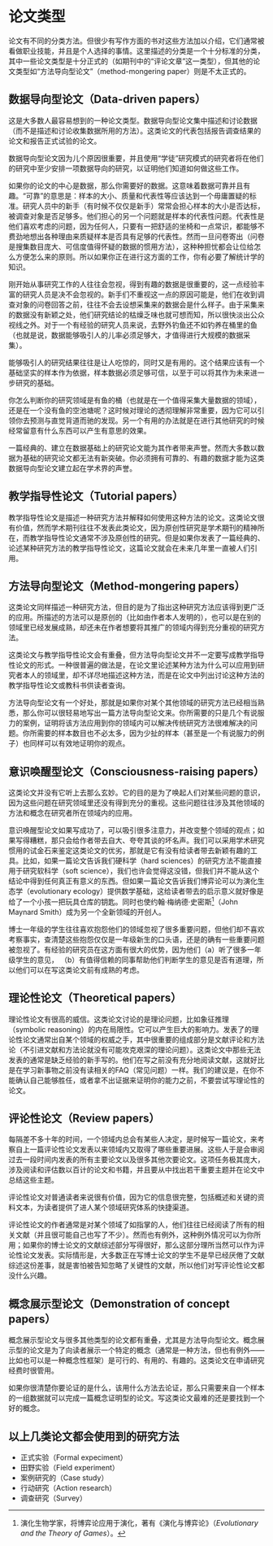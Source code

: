 # 论文类型 {#sec-paper-type}

论文有不同的分类方法。但很少有写作方面的书对这些方法加以介绍，它们通常被看做职业技能，并且是个人选择的事情。这里描述的分类是一个十分标准的分类，其中一些论文类型是十分正式的（如期刊中的“评论文章”这一类型），但其他的论文类型如“方法导向型论文”（method-mongering paper）则是不太正式的。

## 数据导向型论文（Data-driven papers）

这是大多数人最容易想到的一种论文类型。数据导向型论文集中描述和讨论数据（而不是描述和讨论收集数据所用的方法）。这类论文的代表包括报告调查结果的论文和报告正式试验的论文。

数据导向型论文因为儿个原因很重要，并且使用“学徒”研究模式的研究者将在他们的研究中至少安排一项数据导向的研究，以证明他们知道如何做这些工作。

如果你的论文的中心是数据，那么你需要好的数据。这意味着数据可靠并且有趣。“可靠”的意思是：样本的大小、质量和代表性等应该达到一个毋庸置疑的标准。研究人员中的新手（有时候不仅仅是新手）常常会担心样本的大小是否达标，被调查对象是否足够多。他们担心的另一个问题就是样本的代表性问题。代表性是他们喜欢考虑的问题，因为任何人，只要有一把舒适的坐椅和一点常识，都能够不费劲地想出各种理由来质疑样本是否具有足够的代表性。然而一旦问卷寄出（问卷是搜集数目庞大、可信度值得怀疑的数据的惯用方法），这种种担忧都会让位给怎么方便怎么来的原则。所以如果你正在进行这方面的工作，你有必要了解统计学的知识。

刚开始从事研究工作的人往往会忽视，得到有趣的数据是很重要的，这一点经验丰富的研究人员是决不会忽视的。新手们不重视这一点的原因可能是，他们在收到调查对象的问卷回答之前，往往不会去设想采集来的数据会是什么样子。由于采集来的数据没有新颖之处，他们研究结论的枯燥乏味也就可想而知，所以很快淡出公众视线之外。对于一个有经验的研究人员来说，去野外钓鱼还不如钓养在桶里的鱼（也就是说，数据能够吸引人的儿率必须足够大，才值得进行大规模的数据采集）。

能够吸引人的研究结果往往是让人吃惊的，同时又是有用的。这个结果应该有一个基础坚实的样本作为依据，样本数据必须足够可信，以至于可以将其作为未来进一步研究的基础。

你怎么判断你的研究领域是有鱼的桶（也就是在一个值得采集大量数据的领域），还是在一个没有鱼的空池塘呢？这时候对理论的透彻理解非常重要，因为它可以引领你去预测与直觉背道而驰的发现。另一个有用的办法就是在进行其他研究的时候经常留意有什么东西可以产生有意思的效果。

一篇经典的、建立在数据基础上的研究论文能为其作者带来声誉。然而大多数以数据为基础的研究论文都无法有新突破。你必须拥有可靠的、有趣的数据才能为这类数据导向型论文建立起在学术界的声誉。

## 教学指导性论文（Tutorial papers）

教学指导性论文是描述一种研究方法并解释如何使用这种方法的论文。这类论文很有价值，然而学术期刊往往不发表此类论文，因为原创性研究是学术期刊的精神所在，而教学指导性论文通常不涉及原创性的研究。但是如果你发表了一篇经典的、论述某种研究方法的教学指导性论文，这篇论文就会在未来几年里一直被人们引用。

## 方法导向型论文（Method-mongering papers）

这类论文同样描述一种研究方法，但目的是为了指出这种研究方法应该得到更广泛的应用。所描述的方法可以是原创的（比如由作者本人发明的），也可以是在别的领域里已经发展成熟，却还未在作者想要将其推广的领域内得到充分重视的研究方法。

这类论文与教学指导性论文会有重叠，但方法导向型论文并不一定要写成教学指导性论文的形式。一种很普遍的做法是，在论文里论述某种方法为什么可以应用到研究者本人的领域里，却不详尽地描述这种方法，而是在论文中列出讨论这种方法的教学指导性论文或教科书供读者查询。

方法导向型论文有一个好处，那就是如果你对某个其他领域的研究方法已经相当熟悉，那么你可以很轻易地写出一篇方法导向型论文来。你所需要的只是几个有说服力的案例，证明将该方法应用到你的领域内可以解决传统研究方法很难解决的问题。你所需要的样本数目也不必太多，因为少扯的样本（甚至是一个有说服力的例子）也同样可以有效地证明你的观点。

## 意识唤醒型论文（Consciousness-raising papers）

这类论文并没有它听上去那么玄妙。它的目的是为了唤起人们对某些问题的意识，因为这些问题在研究领域里还没有得到充分的重视。这些问题往往涉及其他领域的方法和概念在研究者所在领域内的应用。

意识唤醒型论文如果写成功了，可以吸引很多注意力，并改变整个领域的观点；如果写得糟糕，那只会给作者带去自大、夸夸其谈的坏名声。我们可以采用学术研究惯用的试金石来鉴定这类论文的优劣，那就是它有没有给读者带去新颖有趣的工具。比如，如果一篇论文告诉我们硬科学（hard sciences）的研究方法不能直接用于研究软科学（soft science），我们也许会觉得这没错，但我们并不能从这个结论中得到任何真正有意义的东西。但如果一篇论文告诉我们博弈论可以为演化生态学（evolutionary ecology）提供数学基础，这给读者带去的启示意义就好像是给了一个小孩一把玩具仓库的钥匙。同时也使约翰·梅纳德·史密斯[^jms]（John Maynard Smith）成为另一个全新领域的开创人。

[^jms]: 演化生物学家，将博弈论应用于演化，著有《演化与博弈论》（*Evolutionary and the Theory of Games*）。

博士一年级的学生往往喜欢抱怨他们的领域忽视了很多重要问题，但他们却不喜欢考察事实，查清楚这些抱怨仅仅是一年级新生的口头语，还是的确有一些重要问题被忽视了。有经验的研究员在这方面有很大的优势，因为他们（a）听了很多一年级学生的意见， （b）有值得信赖的同事帮助他们判断学生的意见是否有道理，所以他们可以在写这类论文前有成熟的考虑。

## 理论性论文（Theoretical papers）

理论性论文有很高的威信。这类论文讨论的是理论问题，比如象征推理（symbolic reasoning）的内在局限性。它可以产生巨大的影响力。发表了的理论性论文通常出自某个领域的权威之手，其中很重要的组成部分是文献评论和方法论（不引进文献和方法论就没有可能攻克艰深的理论问题）。这类论文中那些无法发表的通常是缺乏经验的新手写的。他们在写之前没有充分地阅读文献，这就好比是在学习新事物之前没有读相关的FAQ（常见问题）一样。我们的建议是，在你不能确认自己能够胜任，或者拿不出证据来证明你的能力之前，不要尝试写理论性的论文。

## 评论性论文（Review papers）

每隔差不多十年的时间，一个领域内总会有某些人决定，是时候写一篇论文，来考察自上一篇评论性论文发表以来领域内又取得了哪些重要进展。这些人于是会审阅过去一段时间内发表的所有主要论文以及很多其他次要论文。这项任务极其庞大，涉及阅读和评估数以百计的论文和书籍，并且要从中找出若干重要主题并在论文中总结这些主题。

评论性论文对普通读者来说很有价值，因为它的信息很完整，包括概述和关键的资料文本，为读者提供了进人某个领域研究体系的快捷渠道。

评论性论文的作者通常是对某个领域了如指掌的人，他们往往已经阅读了所有的相关文献（并且很可能自己也写了不少）。然而也有例外，这种例外情况可以为你所用；如果你的博士论文的文献综述部分写得很好，那么这部分理所当然可以作为评论性论文发表。实际情形是，大多数正在写博士论文的学生不是早已经厌倦了文献综述这份差事，就是害怕被告知忽略了关键性的文献，所以他们对写评论性论文都没什么兴趣。

## 概念展示型论文（Demonstration of concept papers）

概念展示型论文与很多其他类型的论文都有重叠，尤其是方法导向型论文。概念展示型的论文是为了向读者展示一个特定的概念（通常是一种方法，但也有例外——比如也可以是一种概念性框架）是可行的、有用的、有趣的。这类论文在申请研究经费时很管用。

如果你很清楚你要论证的是什么，该用什么方法去论证，那么只需要来自一个样本的一组数据就可以完成一篇概念证明型的论文。写这类论文最难的还是要找到一个好的概念。

## 以上几类论文都会使用到的研究方法

* 正式实验（Formal expeciment）
* 田野实验（Field experiment）
* 案例研究的（Case study）
* 行动研究（Action research）
* 调查研究（Survey）
